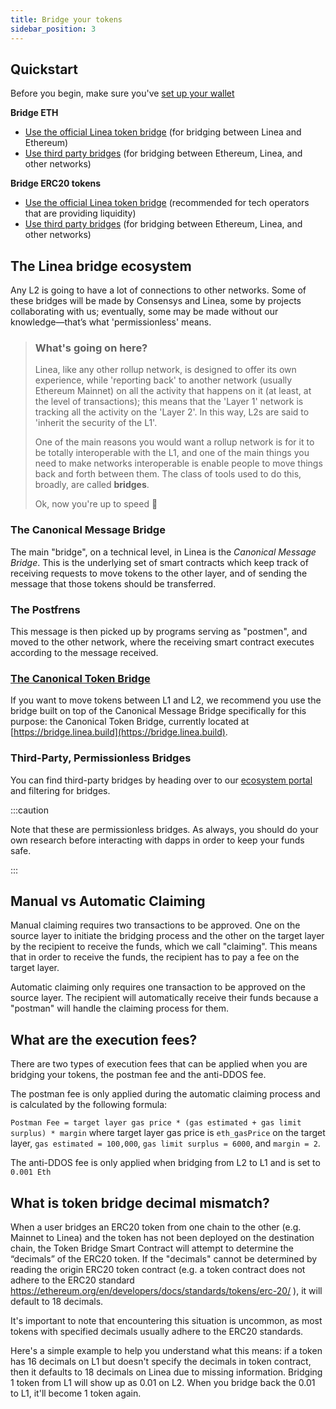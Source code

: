 ```yaml
---
title: Bridge your tokens
sidebar_position: 3
---
```


## Quickstart

Before you begin, make sure you've [set up your wallet](/use-mainnet/set-up-your-wallet)

**Bridge ETH**
- [Use the official Linea token bridge](/use-mainnet/bridges-of-linea/how-to-bridge-eth) (for bridging between Linea and Ethereum)
- [Use third party bridges](#third-party-permissionless-bridges) (for bridging between Ethereum, Linea, and other networks)

**Bridge ERC20 tokens**
- [Use the official Linea token bridge](/use-mainnet/bridges-of-linea/how-to-bridge-erc20-tokens) (recommended for tech operators that are providing liquidity)
- [Use third party bridges](#third-party-permissionless-bridges) (for bridging between Ethereum, Linea, and other networks)

## The Linea bridge ecosystem

Any L2 is going to have a lot of connections to other networks. Some of these bridges will be made by Consensys and Linea, some by projects collaborating with us; eventually, some may be made without our knowledge—that’s what 'permissionless' means.

> ### What's going on here?
>
> Linea, like any other rollup network, is designed to offer its own experience, while 'reporting back' to another network (usually Ethereum Mainnet) on all the activity that happens on it (at least, at the level of transactions); this means that the 'Layer 1' network is tracking all the activity on the 'Layer 2'. In this way, L2s are said to 'inherit the security of the L1'.
>
> One of the main reasons you would want a rollup network is for it to be totally interoperable with the L1, and one of the main things you need to make networks interoperable is enable people to move things back and forth between them. The class of tools used to do this, broadly, are called **bridges**.
>
> Ok, now you're up to speed 🚀

### The Canonical Message Bridge

The main "bridge", on a technical level, in Linea is the _Canonical Message Bridge_. This is the underlying set of smart contracts which keep track of receiving requests to move tokens to the other layer, and of sending the message that those tokens should be transferred.

### The Postfrens

This message is then picked up by programs serving as "postmen", and moved to the other network, where the receiving smart contract executes according to the message received.

### [The Canonical Token Bridge](/architecture/bridges/canonical-token-bridge)

If you want to move tokens between L1 and L2, we recommend you use the bridge built on top of the Canonical Message Bridge specifically for this purpose: the Canonical Token Bridge, currently located at [https://bridge.linea.build](https://bridge.linea.build).

### Third-Party, Permissionless Bridges

You can find third-party bridges by heading over to our [ecosystem portal](https://linea.build/apps) and filtering for bridges.

:::caution

Note that these are permissionless bridges. As always, you should do your own research before interacting with dapps in order to keep your funds safe.

:::

## Manual vs Automatic Claiming

Manual claiming requires two transactions to be approved. One on the source layer to initiate the bridging process and the other on the target layer by the recipient to receive the funds, which we call "claiming". This means that in order to receive the funds, the recipient has to pay a fee on the target layer.

Automatic claiming only requires one transaction to be approved on the source layer. The recipient will automatically receive their funds because a "postman" will handle the claiming process for them.

## What are the execution fees? 

There are two types of execution fees that can be applied when you are bridging your tokens, the postman fee and the anti-DDOS fee.

The postman fee is only applied during the automatic claiming process and is calculated by the following formula:

`Postman Fee = target layer gas price * (gas estimated + gas limit surplus) * margin` where target layer gas price is `eth_gasPrice` on the target layer, `gas estimated = 100,000`, `gas limit surplus = 6000`, and `margin = 2`.

The anti-DDOS fee is only applied when bridging from L2 to L1 and is set to `0.001 Eth`

## What is token bridge decimal mismatch?

When a user bridges an ERC20 token from one chain to the other (e.g. Mainnet to Linea) and the token has not been deployed on the destination chain, the Token Bridge Smart Contract will attempt to determine the “decimals” of the ERC20 token. 
If the "decimals" cannot be determined by reading the origin ERC20 token contract (e.g. a token contract does not adhere to the ERC20 standard https://ethereum.org/en/developers/docs/standards/tokens/erc-20/ ), it will default to 18 decimals. 

It's important to note that encountering this situation is uncommon, as most tokens with specified decimals usually adhere to the ERC20 standards.

Here's a simple example to help you understand what this means: if a token has 16 decimals on L1 but doesn't specify the decimals in token contract, then it defaults to 18 decimals on Linea due to missing information.  Bridging 1 token from L1 will show up as 0.01 on L2. When you bridge back the 0.01 to L1, it'll become 1 token again.